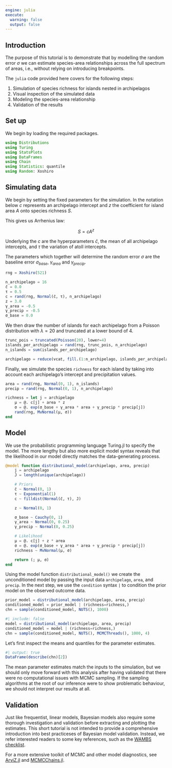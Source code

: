 ```yaml
---
engine: julia
execute:
  warning: false
  output: false
---
```


## Introduction

The purpose of this tutorial is to demonstrate that by modelling the random error $\sigma$ we can estimate species-area relationships across the full spectrum of areas, i.e., without relying on introducing breakpoints.

The `julia` code provided here covers for the following steps:

1. Simulation of species richness for islands nested in archipelagos
2. Visual inspection of the simulated data
3. Modeling the species-area relationship
4. Validation of the results

## Set up

We begin by loading the required packages.

```julia
using Distributions
using Turing
using StatsPlots
using DataFrames
using Chain
using Statistics: quantile
using Random: Xoshiro
```

## Simulating data

We begin by setting the fixed parameters for the simulation.
In the notation below $c$ represents an archipelago intercept and $z$ the coefficient for island area $A$ onto species richness $S$.

This gives us Arrhenius law:

$$
S = c A^z
$$

Underlying the $c$ are the hyperparameters $\bar{c}$, the mean of all archipelago intercepts, and $\tau$ the variation of atoll intercepts.

The parameters which together will determine the random error $\sigma$ are the baseline error $\sigma_{base}$, $\gamma_{area}$ and $\gamma_{precip}$.

```julia
rng = Xoshiro(521)

n_archipelago = 16
c̄ = 0.0
τ = 0.5
c = rand(rng, Normal(c̄, τ), n_archipelago)
z = 3.0
γ_area = -0.5
γ_precip = -0.5
σ_base = 0.0
```

We then draw the number of islands for each archipelago from a Poisson distribution with $\lambda = 20$ and truncated at a lower bound of $4$. <!-- truncation is probably redundant given the distribution of Poisson(20) -->

```julia
trunc_pois = truncated(Poisson(20), lower=4)
islands_per_archipelago = rand(rng, trunc_pois, n_archipelago)
n_islands = sum(islands_per_archipelago)

archipelago = reduce(vcat, fill.(1:n_archipelago, islands_per_archipelago))
```

Finally, we simulate the species `richness` for each island by taking into account each archipelago's intercept and precipitation values.

```julia
area = rand(rng, Normal(0, 1), n_islands)
precip = rand(rng, Normal(0, 1), n_archipelago)

richness = let j = archipelago
	μ = @. c[j] + area * z
	σ = @. exp(σ_base + γ_area * area + γ_precip * precip[j])
	rand(rng, MvNormal(μ, σ))
end
```

## Model

We use the probabilistic programming language Turing.jl to specify the model.
The more lengthy but also more explicit model syntax reveals that the likelihood in our model directly matches the data-generating process.

```julia
@model function distributional_model(archipelago, area, precip)
	j = archipelago
	J = length(unique(archipelago))

	# Priors
	c̄ ~ Normal(0, 1)
	τ ~ Exponential(1)
	c ~ filldist(Normal(c̄, τ), J)

	z ~ Normal(0, 1)

	σ_base ~ Cauchy(0, 1)
	γ_area ~ Normal(0, 0.25)
	γ_precip ~ Normal(0, 0.25)

	# Likelihood
	μ = @. c[j] + z * area
	σ = @. exp(σ_base + γ_area * area + γ_precip * precip[j])
	richness ~ MvNormal(μ, σ)

	return (; μ, σ)
end
```

Using the model function `distributional_model()` we create the unconditioned model by passing the input data `archipelago`, `area`, and `precip`.
In the next step, we use the `condition` syntax `|` to condition the prior model on the observed outcome data.

```julia
prior_model = distributional_model(archipelago, area, precip)
conditioned_model = prior_model | (richness=richness,)
chn = sample(conditioned_model, NUTS(), 1000)
```

```julia
#| include: false
model = distributional_model(archipelago, area, precip)
conditioned_model = model | (richness=richness,)
chn = sample(conditioned_model, NUTS(), MCMCThreads(), 1000, 4)
```

Let's first inspect the means and quantiles for the parameter estimates.

```julia
#| output: true
DataFrame(describe(chn)[2])
```

The mean parameter estimates match the inputs to the simulation, but we should only move forward with this analysis after having validated that there were no computational issues with MCMC sampling.
If the sampling algorithms at the root of our inference were to show problematic behaviour, we should not interpret our results at all.

## Validation

Just like frequentist, linear models, Bayesian models also require some thorough investigation and validation before extracting and plotting the estimates.
This short tutorial is not intended to provide a comprehensive introduction into best practiceses of Bayesian model validation.
Instead, we refer interested readers to some key references, such as the [WAMBS checklist](https://doi.org/10.1037/met0000065).

For a more extensive toolkit of MCMC and other model diagnostics, see [ArviZ.jl](https://arviz-devs.github.io/ArviZ.jl/stable/api/diagnostics/) and [MCMCChains.jl](https://turinglang.org/MCMCChains.jl/stable/).
